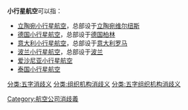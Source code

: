 '''小行星航空'''可以指：

*[[小行星航空|立陶宛小行星航空]]，总部设于[[立陶宛|立陶宛]][[维尔纽斯|维尔纽斯]]
*[[德国小行星航空|德国小行星航空]]，总部设于[[德国|德国]][[柏林|柏林]]
*[[意大利小行星航空|意大利小行星航空]]，总部设于[[意大利|意大利]][[罗马|罗马]]
*[[波兰小行星航空|波兰小行星航空]]，总部设于[[波兰|波兰]]
*[[爱沙尼亚小行星航空|爱沙尼亚小行星航空]]
*[[泰国小行星航空|泰国小行星航空]]

{{disambig}}
[[Category:航空公司消歧義|Category:航空公司消歧義]]
[[分类:五字消歧义|分类:五字消歧义]]
[[分类:组织机构消歧义|分类:组织机构消歧义]]
[[分类:五字组织机构消歧义|分类:五字组织机构消歧义]]